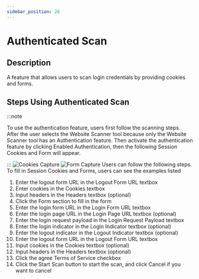 ```yaml
---
sidebar_position: 26
---
```


# Authenticated Scan

## Description 
A feature that allows users to scan login credentials by providing cookies and forms.

## Steps Using Authenticated Scan
:::note

To use the authentication feature, users first follow the scanning steps. After the user selects the Website Scanner tool because only the Website Scanner tool has an Authentication feature. Then activate the authentication feature by clicking Enabled Authentication, then the following Session Cookies and Form will appear.

:::
![Cookies Capture](/img/capture/cookies.png) ![Form Capture](/img/capture/form.png)
Users can follow the following steps.
To fill in Session Cookies and Forms, users can see the examples listed
1. Enter the logout form URL in the Logout Form URL textbox 
2. Enter cookies in the Cookies textbox 
3. Input headers in the Headers textbox (optional)
4. Click the Form section to fill in the form 
5. Enter the login form URL in the Login Form URL textbox 
6. Enter the login page URL in the Login Page URL textbox (optional)
7. Enter the login request payload in the Login Request Payload textbox 
8. Enter the login indicator in the Login Indicator textbox (optional)
9. Enter the logout indicator in the Logout Indicator textbox (optional)
10. Enter the logout form URL in the Logout Form URL textbox 
11. Input cookies in the Cookies textbox (optional)
12. Input headers in the Headers textbox (optional)
13. Click the agree Terms of Service checkbox 
14. Click the Start Scan button to start the scan, and click Cancel if you want to cancel
